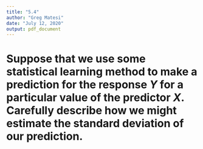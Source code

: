 ```yaml
---
title: "5.4"
author: "Greg Matesi"
date: "July 12, 2020"
output: pdf_document
---
```


# Suppose that we use some statistical learning method to make a prediction for the response $Y$ for a particular value of the predictor $X$. Carefully describe how we might estimate the standard deviation of our prediction.